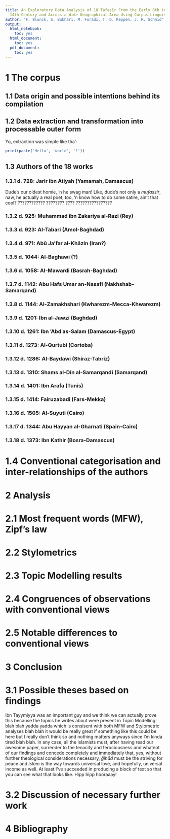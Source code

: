 ```yaml
---
title: An Exploratory Data Analysis of 18 Tafasīr From the Early 8th to the Late
  14th Century and Across a Wide Geographical Area Using Corpus Linguistical Methods
author: "F. Blunck, S. Bukhari, M. Foradi, T. D. Keppen, J. R. Schmid"
output:
  html_notebook:
    toc: yes
  html_document:
    toc: yes
  pdf_document:
    toc: yes
---
```


# 1 The corpus

## 1.1 Data origin and possible intentions behind its compilation

## 1.2 Data extraction and transformation into processable outer form

Yo, extraction was simple like tha':

```R
print(paste('Hello', 'world', '!'))
```

## 1.3 Authors of the 18 works

### 1.3.1  d. 728: Jarir ibn Atiyah (Yamamah, Damascus)

Dude's our oldest homie, 'n he swag man! Like, dude's not only a *mufassir*, naw, he actually a real poet, too, 'n know how to do some satire, ain't that cool? ???????????? ???????? ???? ????????????????

### 1.3.2  d. 925: Muhammad ibn Zakariya al-Razi (Rey)
### 1.3.3  d. 923: Al-Tabari (Amol-Baghdad)
### 1.3.4  d. 971: Abū Ja'far al-Khāzin (Iran?)
### 1.3.5  d. 1044: Al-Baghawi (?)
### 1.3.6  d. 1058: Al-Mawardi (Basrah-Baghdad)
### 1.3.7  d. 1142: Abu Hafs Umar an-Nasafi (Nakhshab-Samarqand)
### 1.3.8  d. 1144: Al-Zamakhshari (Kwharezm-Mecca-Khwarezm)
### 1.3.9  d. 1201: Ibn al-Jawzi (Baghdad)
### 1.3.10 d. 1261: Ibn 'Abd as-Salam (Damascus-Egypt)
### 1.3.11 d. 1273: Al-Qurtubi (Cortoba)
### 1.3.12 d. 1286: Al-Baydawi (Shiraz-Tabriz)
### 1.3.13 d. 1310: Shams al-Dīn al-Samarqandī (Samarqand)
### 1.3.14 d. 1401: Ibn Arafa (Tunis)
### 1.3.15 d. 1414: Fairuzabadi (Fars-Mekka)
### 1.3.16 d. 1505: Al-Suyuti (Cairo)
### 1.3.17 d. 1344: Abu Hayyan al-Gharnati (Spain-Cairo)
### 1.3.18 d. 1373: Ibn Kathir (Bosra-Damascus)

# 1.4 Conventional categorisation and inter-relationships of the authors

# 2 Analysis

# 2.1 Most frequent words (MFW), Zipf's law

# 2.2 Stylometrics

# 2.3 Topic Modelling results

# 2.4 Congruences of observations with conventional views

# 2.5 Notable differences to conventional views

# 3 Conclusion

# 3.1 Possible theses based on findings

Ibn Tayymiyya was an important guy and we think we can actually prove this because the topics he writes about were present in Topic Modelling blah blah yadda yadda which is consisent with both MFW and Stylometric analyses blah blah it would be really great if something like this could be here but I really don't think so and nothing matters anyways since I'm kinda tired blah blah. In any case, all the Islamists must, after having read our awesome paper, surrender to the tenacity and ferociousness and whatnot of our findings and concede completely and immediately that, yes, without further theological considerations necessary, *ǧihād* must be the striving for peace and *islām* is the way towards universal love, and hopefully, universal income as well. At least I've succeeded in producing a block of text so that you can see what that looks like. Hipp hipp hooraaay!

# 3.2 Discussion of necessary further work

# 4 Bibliography

